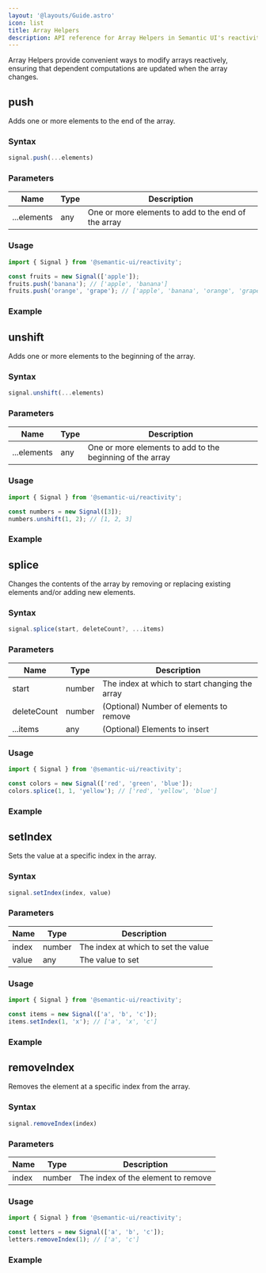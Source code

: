 ```yaml
---
layout: '@layouts/Guide.astro'
icon: list
title: Array Helpers
description: API reference for Array Helpers in Semantic UI's reactivity system
---
```


Array Helpers provide convenient ways to modify arrays reactively, ensuring that dependent computations are updated when the array changes.


## push

Adds one or more elements to the end of the array.

### Syntax
```javascript
signal.push(...elements)
```

### Parameters

| Name | Type | Description |
|------|------|-------------|
| ...elements | any | One or more elements to add to the end of the array |

### Usage

```javascript
import { Signal } from '@semantic-ui/reactivity';

const fruits = new Signal(['apple']);
fruits.push('banana'); // ['apple', 'banana']
fruits.push('orange', 'grape'); // ['apple', 'banana', 'orange', 'grape']
```

### Example
<PlaygroundExample id="reactive-push" direction="horizontal"></PlaygroundExample>

## unshift

Adds one or more elements to the beginning of the array.

### Syntax
```javascript
signal.unshift(...elements)
```

### Parameters

| Name | Type | Description |
|------|------|-------------|
| ...elements | any | One or more elements to add to the beginning of the array |

### Usage

```javascript
import { Signal } from '@semantic-ui/reactivity';

const numbers = new Signal([3]);
numbers.unshift(1, 2); // [1, 2, 3]
```

### Example
<PlaygroundExample id="reactive-unshift" direction="horizontal"></PlaygroundExample>

## splice

Changes the contents of the array by removing or replacing existing elements and/or adding new elements.

### Syntax
```javascript
signal.splice(start, deleteCount?, ...items)
```

### Parameters

| Name | Type | Description |
|------|------|-------------|
| start | number | The index at which to start changing the array |
| deleteCount | number | (Optional) Number of elements to remove |
| ...items | any | (Optional) Elements to insert |

### Usage

```javascript
import { Signal } from '@semantic-ui/reactivity';

const colors = new Signal(['red', 'green', 'blue']);
colors.splice(1, 1, 'yellow'); // ['red', 'yellow', 'blue']
```

### Example
<PlaygroundExample id="reactive-splice" direction="horizontal"></PlaygroundExample>

## setIndex

Sets the value at a specific index in the array.

### Syntax
```javascript
signal.setIndex(index, value)
```

### Parameters

| Name | Type | Description |
|------|------|-------------|
| index | number | The index at which to set the value |
| value | any | The value to set |

### Usage

```javascript
import { Signal } from '@semantic-ui/reactivity';

const items = new Signal(['a', 'b', 'c']);
items.setIndex(1, 'x'); // ['a', 'x', 'c']
```

### Example
<PlaygroundExample id="reactive-set-index" direction="horizontal"></PlaygroundExample>

## removeIndex

Removes the element at a specific index from the array.

### Syntax
```javascript
signal.removeIndex(index)
```

### Parameters

| Name | Type | Description |
|------|------|-------------|
| index | number | The index of the element to remove |

### Usage

```javascript
import { Signal } from '@semantic-ui/reactivity';

const letters = new Signal(['a', 'b', 'c']);
letters.removeIndex(1); // ['a', 'c']
```

### Example
<PlaygroundExample id="reactive-remove-index" direction="horizontal"></PlaygroundExample>
